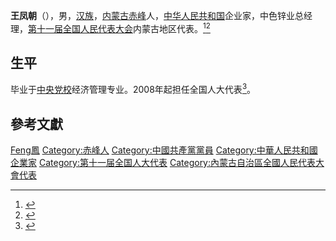 {{Otheruses|王凤朝}}

'''王凤朝'''（{{bd|1954年||}}），男，[[汉族|汉族]]，[[内蒙古|内蒙古]][[赤峰市|赤峰]]人，[[中华人民共和国|中华人民共和国]]企业家，中色锌业总经理，[[第十一届全国人民代表大会|第十一届全国人民代表大会]]内蒙古地区代表。<ref>{{cite web|author=新华网|title=第十一届全国人大代表|url=http://news.xinhuanet.com/ziliao/2008-03/03/content_7708230.htm?node=36628|publisher=新华网|accessdate=2014-01-07|archive-date=2014-01-10|archive-url=https://web.archive.org/web/20140110211415/http://news.xinhuanet.com/ziliao/2008-03/03/content_7708230.htm?node=36628|dead-url=no}}</ref><ref>{{cite news|title=中色锌业总经理王凤朝再次当选全国人大代表|url=http://www.nfc.com.cn/templates/T_new_list/index.aspx?nodeid=13&page=ContentPage&contentid=2235|accessdate=2014-01-07|newspaper=中色股份|archive-date=2014-01-07|archive-url=https://web.archive.org/web/20140107074721/http://www.nfc.com.cn/templates/T_new_list/index.aspx?nodeid=13&page=ContentPage&contentid=2235|dead-url=no}}</ref>

== 生平 ==
毕业于[[中央党校|中央党校]]经济管理专业。2008年起担任全国人大代表<ref>{{cite news|title=全国人大代表信息-王凤朝|url= http://210.82.31.1:8084/delegate/viewDelegate.action?dbid=110296|accessdate=2013-04-05|newspaper=全国人大网}}</ref>。

== 參考文獻 ==
{{reflist}}

{{Authority control}}
{{DEFAULTSORT:Wang王}}
[[Category:王姓|Feng鳳]]
[[Category:赤峰人|Category:赤峰人]]
[[Category:中國共產黨黨員|Category:中國共產黨黨員]]
[[Category:中華人民共和國企業家|Category:中華人民共和國企業家]]
[[Category:第十一届全国人大代表|Category:第十一届全国人大代表]]
[[Category:內蒙古自治區全國人民代表大會代表|Category:內蒙古自治區全國人民代表大會代表]]